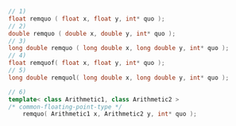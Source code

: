 ```cpp
// 1)
float remquo ( float x, float y, int* quo );
// 2)
double remquo ( double x, double y, int* quo );
// 3)
long double remquo ( long double x, long double y, int* quo );
// 4)
float remquof( float x, float y, int* quo );
// 5)
long double remquol( long double x, long double y, int* quo );
```
```cpp title="Additional Overloads"
// 6)
template< class Arithmetic1, class Arithmetic2 >
/* common-floating-point-type */
    remquo( Arithmetic1 x, Arithmetic2 y, int* quo );
```